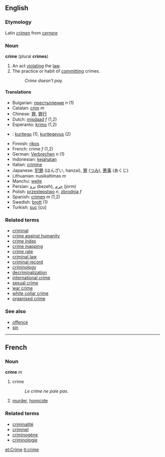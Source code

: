 ==English==
{{wikipedia}}
===Etymology===
Latin ''[[crimen]]'' from ''[[cernere]]''
===Noun===
'''crime''' (plural '''crimes''')

# An act [[violate|violating]] the [[law]].
# The practice or habit of [[commit|committing]] crimes.
#: ''Crime doesn't pay.''

====Translations====
*Bulgarian: [[престъпление]] ''n'' (1)
*Catalan: [[crim]] ''m''
*Chinese: [[罪]], [[罪行]]
*Dutch: [[misdaad]] ''f'' (1,2)
*Esperanto: [[krimo]] (1,2)
*{{et}}: [[kuritegu]] (1), [[kuritegevus]] (2)
*Finnish: [[rikos]]
*French: crime ''f'' (1,2)
*German: [[Verbrechen]] ''n'' (1)
*Indonesian: [[jahat|kejahatan]]
*Italian: [[crimine]]
*Japanese: [[犯罪]] (はんざい, hanzai), [[罪]] ([[つみ]]), [[悪事]] (あくじ)
*Lithuanian: nusikaltimas ''m''
*Manchu: [[weile]]
*Persian: [[بزه]] (bezeh), [[جرم]] (jorm)
*Polish: [[przestępstwo]] ''n'', [[zbrodnia]] ''f''
*Spanish: [[crimen]] ''m'' (1,2)
*Swedish: [[brott]] (1)
*Turkish: [[suç]] [çu]

===Related terms===
*[[criminal]]
*[[crime against humanity]]
*[[crime index]]
*[[crime mapping]]
*[[crime rate]]
*[[criminal law]]
*[[criminal record]]
*[[criminology]]
*[[decriminalization]]
*[[international crime]]
*[[sexual crime]]
*[[war crime]]
*[[white collar crime]]
*[[organised crime]]

===See also===
*[[offence]]
*[[sin]]

----

==French==
===Noun===
'''crime''' ''m''

# crime
#: ''Le crime ne paie pas.''
# [[murder]], [[homicide]]

===Related terms===
*[[criminalité]]
*[[criminel]]
*[[criminogène]]
*[[criminologie]]

[[et:Crime]]
[[it:crime]]